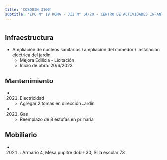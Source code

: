 ```yaml
---
title: 'COSQUIN 3100'
subtitle: 'EPC N° 19 ROMA - JII N° 14/20 - CENTRO DE ACTIVIDADES INFANTILES Y JUVENILES CLUB DE CHICOS MATADEROS'
---
```


#
## Infraestructura

* Ampliación de nucleos sanitarios / ampliacion del comedor / instalacion electrica del jardin 
    + Mejora Edilicia - Licitación 
    + Inicio de obra: 20/6/2023 






## Mantenimiento

*  (2021) Electricidad 
    + Agregar 2 tomas en dirección Jardín

*  (2021) Gas 
    + Reemplazo de 8 estufas en primaria





## Mobiliario

*  (2021) : Armario 4, Mesa pupitre doble 30, Silla escolar 73 



